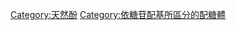 {{tsl|en|Category:Glycosides by aglycone type||Category:Glycosides by aglycone type}}
[[Category:天然酚|Category:天然酚]]
[[Category:依糖苷配基所區分的配糖體|Category:依糖苷配基所區分的配糖體]]